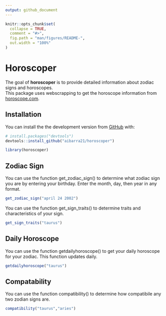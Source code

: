 ```yaml
---
output: github_document
---
```


<!-- README.md is generated from README.Rmd. Please edit that file -->

```r
knitr::opts_chunk$set(
  collapse = TRUE,
  comment = "#>",
  fig.path = "man/figures/README-",
  out.width = "100%"
)
```

# Horoscoper

<!-- badges: start -->
<!-- badges: end -->

The goal of **horoscoper** is to provide detailed information about zodiac signs and horoscopes.  
This package uses webscrapping to get the horoscope information from [horoscope.com](https://www.horoscope.com/us/index.aspx).

## Installation

You can install the the development version from [GitHub](https://github.com/) with:

```r
# install.packages("devtools")
devtools::install_github("aibarra21/horoscoper")
```


```r
library(horoscoper)
```

## Zodiac Sign

You can use the function get_zodiac_sign() to determine what zodiac sign
you are by entering your birthday. Enter the month, day, then year in any format.

```r
get_zodiac_sign("april 24 2002")
```

You can use the function get_sign_traits() to determine traits and characteristics of your sign.
```r
get_sign_traits("taurus")
```
## Daily Horoscope

You can use the function getdailyhoroscope() to get your daily horoscope for your zodiac. This function updates daily.

```r
getdailyhoroscope("taurus")
```
## Compatability

You can use the function compatibility() to determine how compatibile any two zodian signs are.
```r
compatibility("taurus","aries")
```

